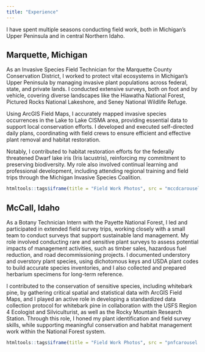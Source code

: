 ```yaml
---
title: "Experience"
---
```

I have spent multiple seasons conducting field work, both in Michigan's Upper Peninsula and in central Northern Idaho. 

## Marquette, Michigan

As an Invasive Species Field Technician for the Marquette County Conservation District, I worked to protect vital ecosystems in Michigan’s Upper Peninsula by managing invasive plant populations across federal, state, and private lands. I conducted extensive surveys, both on foot and by vehicle, covering diverse landscapes like the Hiawatha National Forest, Pictured Rocks National Lakeshore, and Seney National Wildlife Refuge. 

Using ArcGIS Field Maps, I accurately mapped invasive species occurrences in the Lake to Lake CISMA area, providing essential data to support local conservation efforts. I developed and executed self-directed daily plans, coordinating with field crews to ensure efficient and effective plant removal and habitat restoration. 

Notably, I contributed to habitat restoration efforts for the federally threatened Dwarf lake iris (Iris lacustris), reinforcing my commitment to preserving biodiversity. My role also involved continual learning and professional development, including attending regional training and field trips through the Michigan Invasive Species Coalition.

```r
htmltools::tags$iframe(title = "Field Work Photos", src = "mccdcarousel.html", frameborder = "0", width = "100%", height="450")
```

## McCall, Idaho

As a Botany Technician Intern with the Payette National Forest, I led and participated in extended field survey trips, working closely with a small team to conduct surveys that support sustainable land management. My role involved conducting rare and sensitive plant surveys to assess potential impacts of management activities, such as timber sales, hazardous fuel reduction, and road decommissioning projects. I documented understory and overstory plant species, using dichotomous keys and USDA plant codes to build accurate species inventories, and I also collected and prepared herbarium specimens for long-term reference.

I contributed to the conservation of sensitive species, including whitebark pine, by gathering critical spatial and statistical data with ArcGIS Field Maps, and I played an active role in developing a standardized data collection protocol for whitebark pine in collaboration with the USFS Region 4 Ecologist and Silviculturist, as well as the Rocky Mountain Research Station. Through this role, I honed my plant identification and field survey skills, while supporting meaningful conservation and habitat management work within the National Forest system.

```r
htmltools::tags$iframe(title = "Field Work Photos", src = "pnfcarousel.html", frameborder = "0", width = "100%", height="450")
```
